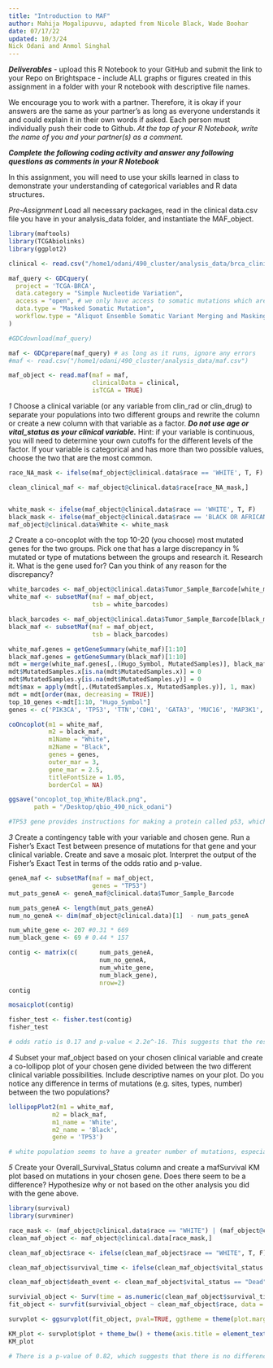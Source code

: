 ```yaml
---
title: "Introduction to MAF"
author: Mahija Mogalipuvvu, adapted from Nicole Black, Wade Boohar
date: 07/17/22
updated: 10/3/24
Nick Odani and Anmol Singhal
---
```


***Deliverables***
- upload this R Notebook to your GitHub and submit the link to your Repo on Brightspace
- include ALL graphs or figures created in this assignment in a folder with your R notebook with descriptive file names.

We encourage you to work with a partner. Therefore, it is okay if your answers are the same as your partner’s as long as everyone understands it and could explain it in their own words if asked. Each person must individually push their code to Github. *At the top of your R Notebook, write the name of you and your partner(s) as a comment.*

***Complete the following coding activity and answer any following questions as comments in your R Notebook***

In this assignment, you will need to use your skills learned in class to demonstrate your understanding of categorical variables and R data structures.

*Pre-Assignment*
Load all necessary packages, read in the clinical data.csv file you have in your analysis_data folder, and instantiate the MAF_object.
```r
library(maftools)
library(TCGAbiolinks)
library(ggplot2)

clinical <- read.csv("/home1/odani/490_cluster/analysis_data/brca_clinical_data.csv")

maf_query <- GDCquery(
  project = 'TCGA-BRCA',
  data.category = "Simple Nucleotide Variation",
  access = "open", # we only have access to somatic mutations which are open access
  data.type = "Masked Somatic Mutation",
  workflow.type = "Aliquot Ensemble Somatic Variant Merging and Masking"
)

#GDCdownload(maf_query)

maf <- GDCprepare(maf_query) # as long as it runs, ignore any errors
#maf <- read.csv("/home1/odani/490_cluster/analysis_data/maf.csv")

maf_object <- read.maf(maf = maf,
                       clinicalData = clinical, 
                       isTCGA = TRUE)


```


*1*
Choose a clinical variable (or any variable from clin_rad or clin_drug) to separate your populations into two different groups and rewrite the column or create a new column with that variable as a factor. ***Do not use age or vital_status as your clinical variable.*** Hint: if your variable is continuous, you will need to determine your own cutoffs for the different levels of the factor. If your variable is categorical and has more than two possible values, choose the two that are the most common.
```r

race_NA_mask <- ifelse(maf_object@clinical.data$race == 'WHITE', T, F)

clean_clinical_maf <- maf_object@clinical.data$race[race_NA_mask,]


white_mask <- ifelse(maf_object@clinical.data$race == 'WHITE', T, F)
black_mask <- ifelse(maf_object@clinical.data$race == 'BLACK OR AFRICAN AMERICAN', T, F)
maf_object@clinical.data$White <- white_mask


```


*2*
Create a co-oncoplot with the top 10-20 (you choose) most mutated genes for the two groups. Pick one that has a large discrepancy in % mutated or type of mutations between the groups and research it. 
Research it. What is the gene used for? Can you think of any reason for the discrepancy?
```r

white_barcodes <- maf_object@clinical.data$Tumor_Sample_Barcode[white_mask]
white_maf <- subsetMaf(maf = maf_object,
                       tsb = white_barcodes)

black_barcodes <- maf_object@clinical.data$Tumor_Sample_Barcode[black_mask]
black_maf <- subsetMaf(maf = maf_object,
                       tsb = black_barcodes)

white_maf.genes = getGeneSummary(white_maf)[1:10]
black_maf.genes = getGeneSummary(black_maf)[1:10]
mdt = merge(white_maf.genes[,.(Hugo_Symbol, MutatedSamples)], black_maf.genes[,.(Hugo_Symbol, MutatedSamples)], by = 'Hugo_Symbol', all = TRUE)
mdt$MutatedSamples.x[is.na(mdt$MutatedSamples.x)] = 0
mdt$MutatedSamples.y[is.na(mdt$MutatedSamples.y)] = 0
mdt$max = apply(mdt[,.(MutatedSamples.x, MutatedSamples.y)], 1, max)
mdt = mdt[order(max, decreasing = TRUE)]
top_10_genes <-mdt[1:10, "Hugo_Symbol"]
genes <- c('PIK3CA', 'TP53', 'TTN','CDH1', 'GATA3', 'MUC16', 'MAP3K1', 'KMT2C','HMCN1', 'FLG')

coOncoplot(m1 = white_maf, 
           m2 = black_maf, 
           m1Name = "White", 
           m2Name = "Black", 
           genes = genes,
           outer_mar = 3,
           gene_mar = 2.5,
           titleFontSize = 1.05,
           borderCol = NA)

ggsave("oncoplot_top_White/Black.png",
       path = "/Desktop/qbio_490_nick_odani")

#TP53 gene provides instructions for making a protein called p53, which acts as a tumor suppressor. So if this gene is mutated, then uncontrolled cell growth occurs leading to increased cancer development.


```


*3*
Create a contingency table with your variable and chosen gene. Run a Fisher’s Exact Test between presence of mutations for that gene and your clinical variable. Create and save a mosaic plot. 
Interpret the output of the Fisher’s Exact Test in terms of the odds ratio and p-value.
```r
geneA_maf <- subsetMaf(maf = maf_object,
                       genes = "TP53") 
mut_pats_geneA <- geneA_maf@clinical.data$Tumor_Sample_Barcode

num_pats_geneA <- length(mut_pats_geneA)
num_no_geneA <- dim(maf_object@clinical.data)[1]  - num_pats_geneA

num_white_gene <- 207 #0.31 * 669
num_black_gene <- 69 # 0.44 * 157

contig <- matrix(c(      num_pats_geneA, 
                         num_no_geneA,
                         num_white_gene,
                         num_black_gene), 
                         nrow=2)
contig

mosaicplot(contig)

fisher_test <- fisher.test(contig)
fisher_test

# odds ratio is 0.17 and p-value < 2.2e^-16. This suggests that the results we found are statistically significant.

```


*4*
Subset your maf_object based on your chosen clinical variable and create a co-lollipop plot of your chosen gene divided between the two different clinical variable possibilities. Include descriptive names on your plot.
Do you notice any difference in terms of mutations (e.g. sites, types, number) between the two populations?
```r
lollipopPlot2(m1 = white_maf,
           	m2 = black_maf,
           	m1_name = 'White',
           	m2_name = 'Black',
           	gene = 'TP53')

# white population seems to have a greater number of mutations, especially amongst P53_TAD.
```


*5*
Create your Overall_Survival_Status column and create a mafSurvival KM plot based on mutations in your chosen gene.
Does there seem to be a difference? Hypothesize why or not based on the other analysis you did with the gene above.
```r

library(survival)
library(survminer)

race_mask <- (maf_object@clinical.data$race == "WHITE") | (maf_object@clinical.data$race == "BLACK OR AFRICAN AMERICAN")
clean_maf_object <- maf_object@clinical.data[race_mask,]

clean_maf_object$race <- ifelse(clean_maf_object$race == "WHITE", T, F)

clean_maf_object$survival_time <- ifelse(clean_maf_object$vital_status == "Dead", clean_maf_object$death_days_to, clean_maf_object$last_contact_days_to)

clean_maf_object$death_event <- clean_maf_object$vital_status == "Dead"

survivial_object <- Surv(time = as.numeric(clean_maf_object$survival_time), event = clean_maf_object$death_event)
fit_object <- survfit(survivial_object ~ clean_maf_object$race, data = clean_maf_object)

survplot <- ggsurvplot(fit_object, pval=TRUE, ggtheme = theme(plot.margin = unit(c(1,1,1,1), "cm")), legend = "right")

KM_plot <- survplot$plot + theme_bw() + theme(axis.title = element_text(size=20), axis.text = element_text(size=16), legend.title = element_text(size=16), legend.text=element_text((size=12)))
KM_plot

# There is a p-value of 0.82, which suggests that there is no difference. This differs from the other tests we ran, which suggests there may be an error or one test is better suited for our data.
```